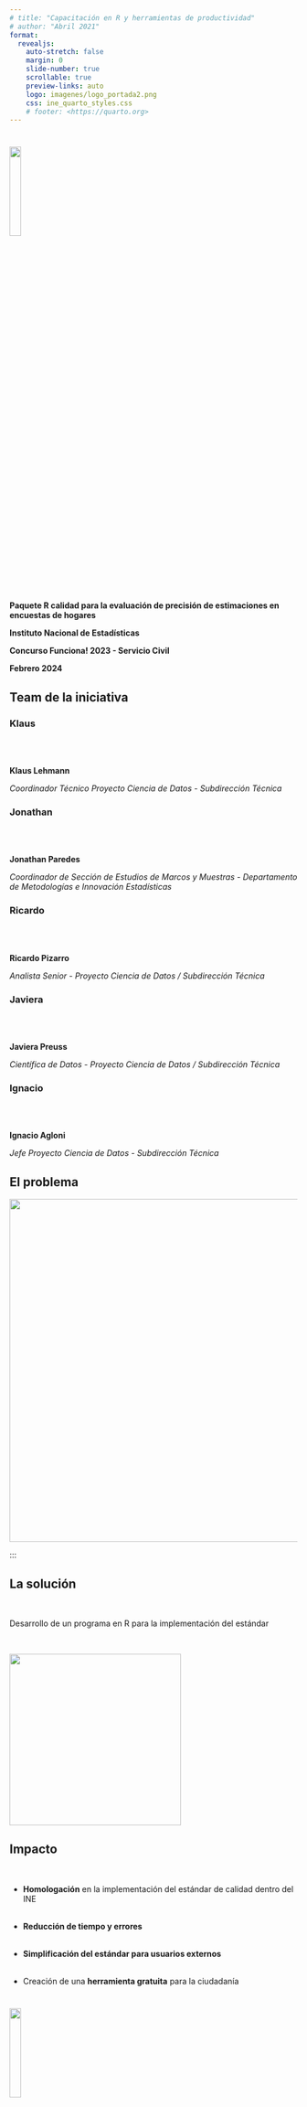 ```yaml
---
# title: "Capacitación en R y herramientas de productividad"
# author: "Abril 2021"
format:
  revealjs:
    auto-stretch: false
    margin: 0
    slide-number: true
    scrollable: true
    preview-links: auto
    logo: imagenes/logo_portada2.png
    css: ine_quarto_styles.css
    # footer: <https://quarto.org>
---
```


#


[]{.linea-superior} 
[]{.linea-inferior} 

<!---
 <img src="imagenes/logo_portada2.png" style="width: 20%"/>  
--->

<img src="imagenes/logo_portada2.png" width="20%"/>  


[**Paquete R calidad para la evaluación de precisión de estimaciones en encuestas de hogares**]{.big-par .center-justified}

[**Instituto Nacional de Estadísticas**]{.big-par .center-justified}

[**Concurso Funciona! 2023 - Servicio Civil**]{.big-par .center-justified}

[**Febrero 2024**]{.big-par .center-justified}


## Team de la iniciativa {transition="zoom"}

::: {.panel-tabset}

### [Klaus]{.medium-par}

<br/>
<br/>

[**Klaus Lehmann**]{.big-par}

[*Coordinador Técnico Proyecto Ciencia de Datos - Subdirección Técnica*]{.medium-par}

### [Jonathan]{.medium-par}

<br/>
<br/>

[**Jonathan Paredes**]{.big-par}

[*Coordinador de Sección de Estudios de Marcos y Muestras - Departamento de Metodologías e Innovación Estadísticas*]{.medium-par}

### [Ricardo]{.medium-par}

<br/>
<br/>

[**Ricardo Pizarro**]{.big-par}

[*Analista Senior - Proyecto Ciencia de Datos / Subdirección Técnica*]{.medium-par}

### [Javiera]{.medium-par}

<br/>
<br/>

[**Javiera Preuss**]{.big-par}

[*Científica de Datos - Proyecto Ciencia de Datos / Subdirección Técnica*]{.medium-par}

### [Ignacio]{.medium-par}

<br/>
<br/>

[**Ignacio Agloni**]{.big-par}

[*Jefe Proyecto Ciencia de Datos - Subdirección Técnica*]{.medium-par}

:::

## El problema {transition="convex"}

![](imagenes/estandar.JPG){width=600px fig-align="center"}

:::

## La solución {transition="slide"}

<br>

Desarrollo de un programa en R para la implementación del estándar  

<br>

![](imagenes/calidad.png){width=300px fig-align="center"} 

## Impacto {transition="zoom"}

<br>

::: {.incremental .medium-par}

- **Homologación** en la implementación del estándar de calidad dentro del INE<br><br>

- **Reducción de tiempo y errores**<br><br>

- **Simplificación del estándar para usuarios externos**<br><br>

- Creación de una **herramienta gratuita** para la ciudadanía

:::



#

[]{.linea-superior} 
[]{.linea-inferior} 

<!---
 <img src="imagenes/logo_portada2.png" style="width: 20%"/>  
--->

<img src="imagenes/logo_portada2.png" width="20%"/>  


[**GRACIAS**]{.big-par .center-justified}

[**Concurso Funciona! 2023 - Servicio Civil**]{.big-par .center-justified}

[**Febrero 2024**]{.big-par .center-justified}

